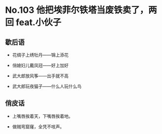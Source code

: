 # No.103 他把埃菲尔铁塔当废铁卖了，两回 feat.小伙子

## 歇后语

- 花绸子上绣牡丹——锦上添花

- 俏媳妇儿戴凤冠——好上加好

- 武大郎放风筝——出手就不高

- 武大郎玩夜猫子——什么人玩什么鸟

## 俏皮话

- 上嘴唇挨着天，下嘴唇挨着地。

- 做贼弯窟窿，全凭不吱声。
